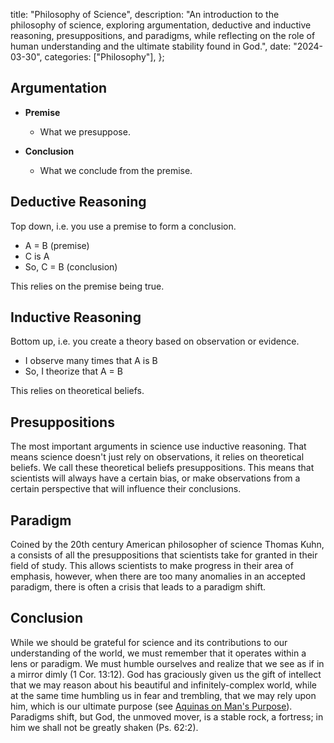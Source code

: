   title: "Philosophy of Science",
  description: "An introduction to the philosophy of science, exploring argumentation, deductive and inductive reasoning, presuppositions, and paradigms, while reflecting on the role of human understanding and the ultimate stability found in God.",
  date: "2024-03-30",
  categories: ["Philosophy"],
};

## Argumentation

- **Premise**

  - What we presuppose.

- **Conclusion**

  - What we conclude from the premise.

## Deductive Reasoning

Top down, i.e. you use a premise to form a conclusion.

- A = B (premise)
- C is A
- So, C = B (conclusion)

This relies on the premise being true.

## Inductive Reasoning

Bottom up, i.e. you create a theory based on observation or <Definition lang="greek" anchor="empeirikos" text="empirical" /> evidence.

- I observe many times that A is B
- So, I theorize that A = B

This relies on theoretical beliefs.

## Presuppositions

The most important arguments in science use inductive reasoning. That means science doesn't just rely on observations, it relies on theoretical beliefs. We call these theoretical beliefs presuppositions. This means that scientists will always have a certain bias, or make observations from a certain perspective that will influence their conclusions.

## Paradigm

Coined by the 20th century American philosopher of science Thomas Kuhn, a <Definition lang="greek" anchor="paradeigma" text="paradigm" /> consists of all the presuppositions that scientists take for granted in their field of study. This allows scientists to make progress in their area of emphasis, however, when there are too many anomalies in an accepted paradigm, there is often a crisis that leads to a paradigm shift.

## Conclusion

While we should be grateful for science and its contributions to our understanding of the world, we must remember that it operates within a lens or paradigm. We must humble ourselves and realize that we see as if in a mirror dimly (1 Cor. 13:12). God has graciously given us the gift of intellect that we may reason about his beautiful and infinitely-complex world, while at the same time humbling us in fear and trembling, that we may rely upon him, which is our ultimate purpose (see [Aquinas on Man's Purpose](/meditations/aquinas-on-mans-purpose)). Paradigms shift, but God, the unmoved mover, is a stable rock, a fortress; in him we shall not be greatly shaken (Ps. 62:2).
